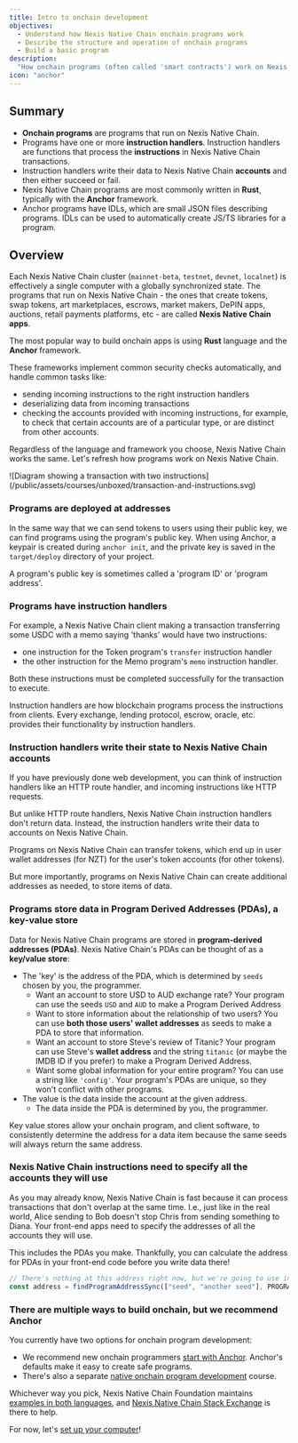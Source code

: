 ```yaml
---
title: Intro to onchain development
objectives:
  - Understand how Nexis Native Chain onchain programs work
  - Describe the structure and operation of onchain programs
  - Build a basic program
description:
  "How onchain programs (often called 'smart contracts') work on Nexis Native Chain."
icon: "anchor"
---
```


## Summary

- **Onchain programs** are programs that run on Nexis Native Chain.
- Programs have one or more **instruction handlers**. Instruction handlers are
  functions that process the **instructions** in Nexis Native Chain transactions.
- Instruction handlers write their data to Nexis Native Chain **accounts** and then either
  succeed or fail.
- Nexis Native Chain programs are most commonly written in **Rust**, typically with the
  **Anchor** framework.
- Anchor programs have IDLs, which are small JSON files describing programs.
  IDLs can be used to automatically create JS/TS libraries for a program.

## Overview

Each Nexis Native Chain cluster (`mainnet-beta`, `testnet`, `devnet`, `localnet`) is
effectively a single computer with a globally synchronized state. The programs
that run on Nexis Native Chain - the ones that create tokens, swap tokens, art marketplaces,
escrows, market makers, DePIN apps, auctions, retail payments platforms, etc -
are called **Nexis Native Chain apps**.

The most popular way to build onchain apps is using **Rust** language and the
**Anchor** framework.

These frameworks implement common security checks automatically, and handle
common tasks like:

- sending incoming instructions to the right instruction handlers
- deserializing data from incoming transactions
- checking the accounts provided with incoming instructions, for example, to
  check that certain accounts are of a particular type, or are distinct from
  other accounts.

Regardless of the language and framework you choose, Nexis Native Chain works the same.
Let's refresh how programs work on Nexis Native Chain.

<div class="p-2 not-prose relative bg-gray-50/50 rounded-2xl overflow-hidden dark:bg-gray-800/25">
<div class="absolute inset-0 bg-grid-neutral-200/20 [mask-image:linear-gradient(0deg,#fff,rgba(255,255,255,0.6))] dark:bg-grid-white/5 dark:[mask-image:linear-gradient(0deg,rgba(255,255,255,0.1),rgba(255,255,255,0.5))]" style="background-position: 10px 10px;"></div>
![Diagram showing a transaction with two instructions](/public/assets/courses/unboxed/transaction-and-instructions.svg)
</div>

### Programs are deployed at addresses

In the same way that we can send tokens to users using their public key, we can
find programs using the program's public key. When using Anchor, a keypair is
created during `anchor init`, and the private key is saved in the
`target/deploy` directory of your project.

A program's public key is sometimes called a 'program ID' or 'program address'.

### Programs have instruction handlers

For example, a Nexis Native Chain client making a transaction transferring some USDC with a
memo saying 'thanks' would have two instructions:

- one instruction for the Token program's `transfer` instruction handler
- the other instruction for the Memo program's `memo` instruction handler.

Both these instructions must be completed successfully for the transaction to
execute.

Instruction handlers are how blockchain programs process the instructions from
clients. Every exchange, lending protocol, escrow, oracle, etc. provides their
functionality by instruction handlers.

### Instruction handlers write their state to Nexis Native Chain accounts

If you have previously done web development, you can think of instruction
handlers like an HTTP route handler, and incoming instructions like HTTP
requests.

But unlike HTTP route handlers, Nexis Native Chain instruction handlers don't return data.
Instead, the instruction handlers write their data to accounts on Nexis Native Chain.

Programs on Nexis Native Chain can transfer tokens, which end up in user wallet addresses
(for NZT) for the user's token accounts (for other tokens).

But more importantly, programs on Nexis Native Chain can create additional addresses as
needed, to store items of data.

### Programs store data in Program Derived Addresses (PDAs), a key-value store

Data for Nexis Native Chain programs are stored in **program-derived addresses (PDAs)**.
Nexis Native Chain's PDAs can be thought of as a **key/value store**:

- The 'key' is the address of the PDA, which is determined by `seeds` chosen by
  you, the programmer.
  - Want an account to store USD to AUD exchange rate? Your program can use the
    seeds `USD` and `AUD` to make a Program Derived Address
  - Want to store information about the relationship of two users? You can use
    **both those users' wallet addresses** as seeds to make a PDA to store that
    information.
  - Want an account to store Steve's review of Titanic? Your program can use
    Steve's **wallet address** and the string `titanic` (or maybe the IMDB ID if
    you prefer) to make a Program Derived Address.
  - Want some global information for your entire program? You can use a string
    like `'config'`. Your program's PDAs are unique, so they won't conflict with
    other programs.
- The value is the data inside the account at the given address.
  - The data inside the PDA is determined by you, the programmer.

Key value stores allow your onchain program, and client software, to
consistently determine the address for a data item because the same seeds will
always return the same address.

### Nexis Native Chain instructions need to specify all the accounts they will use

As you may already know, Nexis Native Chain is fast because it can process transactions that
don't overlap at the same time. I.e., just like in the real world, Alice sending
to Bob doesn't stop Chris from sending something to Diana. Your front-end apps
need to specify the addresses of all the accounts they will use.

This includes the PDAs you make. Thankfully, you can calculate the address for
PDAs in your front-end code before you write data there!

```typescript
// There's nothing at this address right now, but we're going to use in our transaction
const address = findProgramAddressSync(["seed", "another seed"], PROGRAM_ID);
```

### There are multiple ways to build onchain, but we recommend Anchor

You currently have two options for onchain program development:

- We recommend new onchain programmers
  [start with Anchor](/content/courses/onchain-development/intro-to-anchor).
  Anchor's defaults make it easy to create safe programs.
- There's also a separate
  [native onchain program development](/content/courses/native-onchain-development)
  course.

Whichever way you pick, Nexis Native Chain Foundation maintains
[examples in both languages](https://github.com/nexis-network/program-examples),
and [Nexis Native Chain Stack Exchange](https://nexis.stackexchange.com/) is there to help.

For now, let's
[set up your computer](/content/courses/onchain-development/local-setup)!
